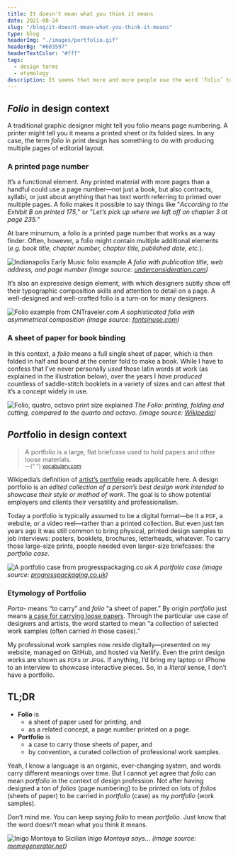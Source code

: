 ```yaml
---
title: It doesn't mean what you think it means
date: 2021-08-24
slug: "/blog/it-doesnt-mean-what-you-think-it-means"
type: blog
headerImg: "./images/portfolio.gif"
headerBg: "#603597"
headerTextColor: "#fff"
tags:
  - design terms
  - etymology
description: It seems that more and more people use the word ‘folio’ to mean ‘portfolio’ in professional design context, as in “Submit your resume and folio to apply.” Umm, no. Folio and portfolio are related terms but not synonyms. You don′t say ‘fast’ to mean ‘breakfast,’ do you?
---
```


## _Folio_ in design context

A traditional graphic designer might tell you folio means page numbering. A printer might tell you it means a printed sheet or its folded sizes. In any case, the term _folio_ in print design has something to do with producing multiple pages of editorial layout.

### A printed page number

It’s a functional element. Any printed material with more pages than a handful could use a page number—not just a book, but also contracts, syllabi, or just about anything that has text worth referring to printed over multiple pages. A folio makes it possible to say things like "_According to the Exhibit B on printed 175,_" or "_Let’s pick up where we left off on chapter 3 at page 235._"

At bare minumum, a folio is a printed page number that works as a way finder. Often, however, a folio might contain multiple additional elements (_e.g. book title, chapter number, chapter title, published date, etc._).

![Indianapolis Early Music folio example](./images/music_fest_11.jpg)
_A folio with publication title, web address, and page number (image source: [underconsideration.com](https://www.underconsideration.com/fpo/archives/2010/07/indianapolis-early-music-program.php))_

It’s also an expressive design element, with which designers subtly show off their typographic composition skills and attention to detail on a page. A well-designed and well-crafted folio is a turn-on for many designers.

![Folio example from CNTraveler.com](./images/2011-03-traveler-leitura-3.jpg)
_A sophisticated folio with asymmetrical composition (image source: [fontsinuse.com](https://fontsinuse.com/uses/35/esquire-and-conde-nast-traveler))_

### A sheet of paper for book binding

In this context, a _folio_ means a full single sheet of paper, which is then folded in half and bound at the center fold to make a book. While I have to confess that I’ve never personally _used_ those latin words at work (as explained in the illustration below), over the years I _have produced_ countless of saddle-stitch booklets in a variety of sizes and can attest that it’s a concept widely in use.

![Folio, quatro, octavo print size explained](./images/folio-quarto-octavo_compared.svg)
_The Folio: printing, folding and cutting, compared to the quarto and octavo. (image source: [Wikipedia](https://upload.wikimedia.org/wikipedia/commons/8/8c/Folio-Quarto-Octavo_Compared.svg))_

## <i>Port</i>folio in design context

<blockquote class="pullquote qr">
  A portfolio is a large, flat briefcase used to hold papers and other loose
  materials.
  <br />
  <small>
    —{" "}
    <a href="https://www.vocabulary.com/dictionary/portfolio">vocabulary.com</a>
  </small>
</blockquote>

Wikipedia’s definition of [artist’s portfolio](https://en.wikipedia.org/wiki/Artist%27s_portfolio) reads applicable here. A design portfolio is an _edited collection of a person’s best design work intended to showcase their style or method of work_. The goal is to show potential employers and clients their versatility and professionalism.

Today a portfolio is typically assumed to be a digital format—be it a <small>PDF</small>, a website, or a video reel—rather than a printed collection. But even just ten years ago it was still common to bring physical, printed design samples to job interviews: posters, booklets, brochures, letterheads, whatever. To carry those large-size prints, people needed even larger-size briefcases: the _portfolio case_.

![A portfolio case from progresspackaging.co.uk](./images/portfolio-case.jpg)
_A portfolio case (image source: [progresspackaging.co.uk](https://www.progresspackaging.co.uk/custom-made-portfolio-case-newport-works/))_

### Etymology of Portfolio

_Porta_- means “to carry” and _folio_ “a sheet of paper.” By origin _portfolio_ just means [a case for carrying loose papers](https://www.etymonline.com/word/portfolio). Through the particular use case of designers and artists, the word started to mean “a collection of selected work samples (often carried _in_ those cases).”

My professional work samples now reside digitally—presented on my website, managed on GitHub, and hosted via Netlify. Even the print design works are shown as <small>PDF</small>s or <small>JPG</small>s. If anything, I’d bring my laptop or iPhone to an interview to showcase interactive pieces. So, in a _literal_ sense, I don’t have a portfolio.

## TL;DR

- **Folio** is
  - a sheet of paper used for printing, and
  - as a related concept, a page number printed on a page.
- **Portfolio** is
  - a case to carry those sheets of paper, and
  - by convention, a curated collection of professional work samples.

Yeah, I know a language is an organic, ever-changing system, and words carry different meanings over time. But I cannot yet agree that _folio_ can mean _portfolio_ in the context of design profession. Not after having designed a ton of _folios_ (page numbering) to be printed on lots of _folios_ (sheets of paper) to be carried in _portfolio_ (case) as my _portfolio_ (work samples).

Don’t mind me. You can keep saying _folio_ to mean _portfolio_. Just know that the word doesn’t mean what you think it means.

![Inigo Montoya to Sicilian](./images/not-what-you-think-it-means.jpg)
_Inigo Montoya says... (image source: [memegenerator.net](https://memegenerator.net/instance/79794116/inigo-montoya-actual-you-keep-using-that-word-it-does-not-mean-what-you-think-it-means))_
